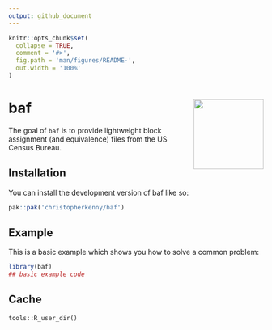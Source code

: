 ```yaml
---
output: github_document
---
```


<!-- README.md is generated from README.Rmd. Please edit that file -->

```r
knitr::opts_chunk$set(
  collapse = TRUE,
  comment = '#>',
  fig.path = 'man/figures/README-',
  out.width = '100%'
)
```

# baf <img src="man/figures/logo.png" align="right" height="138" alt="" />

<!-- badges: start -->
<!-- badges: end -->

The goal of `baf` is to provide lightweight block assignment (and equivalence) files from the US Census Bureau.

## Installation

You can install the development version of baf like so:

``` r
pak::pak('christopherkenny/baf')
```

## Example

This is a basic example which shows you how to solve a common problem:

```r
library(baf)
## basic example code
```


## Cache

`tools::R_user_dir()`
